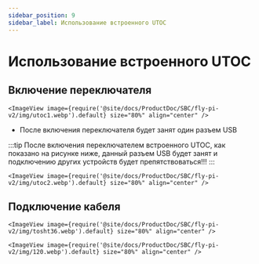```yaml
---
sidebar_position: 9
sidebar_label: Использование встроенного UTOC
---
```




# Использование встроенного UTOC

## Включение переключателя

    <ImageView image={require('@site/docs/ProductDoc/SBC/fly-pi-v2/img/utoc1.webp').default} size="80%" align="center" />

* После включения переключателя будет занят один разъем USB

:::tip
После включения переключателем встроенного UTOC, как показано на рисунке ниже, данный разъем USB будет занят и подключению других устройств будет препятствоваться!!!
:::

    <ImageView image={require('@site/docs/ProductDoc/SBC/fly-pi-v2/img/utoc2.webp').default} size="80%" align="center" />

## Подключение кабеля

    <ImageView image={require('@site/docs/ProductDoc/SBC/fly-pi-v2/img/tosht36.webp').default} size="80%" align="center" />

    <ImageView image={require('@site/docs/ProductDoc/SBC/fly-pi-v2/img/120.webp').default} size="80%" align="center" />
